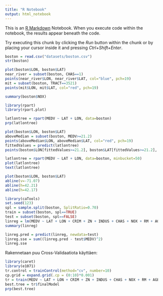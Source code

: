 ```yaml
---
title: "R Notebook"
output: html_notebook
---
```


This is an [R Markdown](http://rmarkdown.rstudio.com) Notebook. When you execute code within the notebook, the results appear beneath the code. 

Try executing this chunk by clicking the *Run* button within the chunk or by placing your cursor inside it and pressing *Ctrl+Shift+Enter*. 

```r
boston = read.csv("datasets/boston.csv")
str(boston)
```

```r
plot(boston$LON, boston$LAT)
near_river = subset(boston, CHAS==1)
points(near_river$LON, near_river$LAT, col="blue", pch=19)
mit = subset(boston, TRACT==3521)
points(mit$LON, mit$LAT, col="red", pch=19)
```
```r
summary(boston$NOX)
```
```r
library(rpart)
library(rpart.plot)

latlontree = rpart(MEDV ~ LAT + LON, data=boston)
prp(latlontree)
```

```r
plot(boston$LON, boston$LAT)
aboveMedian = subset(boston, MEDV>=21.2)
points(aboveMedian$LON, aboveMedian$LAT, col="red", pch=19)
fittedValues = predict(latlontree)
points(boston$LON[fittedValues>=21.2], boston$LAT[fittedValues>=21.2], col="blue", pch="$")
```
```r
latlontree = rpart(MEDV ~ LAT + LON, data=boston, minbucket=50)
plot(latlontree)
text(latlontree)
```
```r
plot(boston$LON, boston$LAT)
abline(v=-71.07)
abline(h=42.21)
abline(h=42.17)
```

```r
library(caTools)
set.seed(123)
spl = sample.split(boston, SplitRatio=0.70)
train = subset(boston, spl==TRUE)
test = subset(boston, spl==FALSE)
linreg = lm(MEDV ~ LAT + LON + CRIM + ZN + INDUS + CHAS + NOX + RM + AGE + DIS + RAD + TAX + PTRATIO, data=train)
summary(linreg)
```
```r
linreg.pred = predict(linreg, newdata=test)
linreg.sse = sum((linreg.pred - test$MEDV)^2)
linreg.sse
```

Rakennetaan puu Cross-Validaatiota käyttäen:

```r
library(caret)
library(e1071)
tr.control = trainControl(method="cv", number=10)
cp.grid = expand.grid(.cp = (0:10)*0.001)
tr = train(MEDV ~ LAT + LON + CRIM + ZN + INDUS + CHAS + NOX + RM + AGE + DIS + RAD + TAX + PTRATIO, data=train, method="rpart", trControl = tr.control, tuneGrid=cp.grid)
best.tree = tr$finalModel
prp(best.tree)
```



























